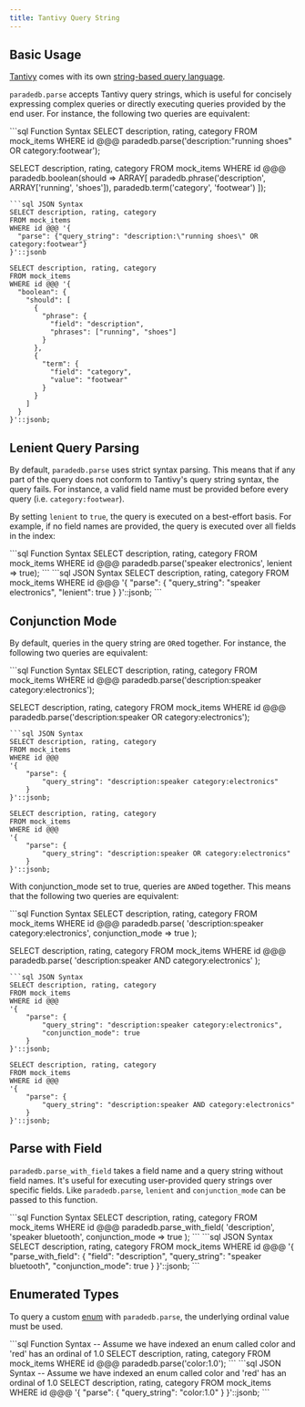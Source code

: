 ```yaml
---
title: Tantivy Query String
---
```


## Basic Usage

[Tantivy](/documentation/concepts/tantivy) comes with its own [string-based query language](https://docs.rs/tantivy/latest/tantivy/query/struct.QueryParser.html).

`paradedb.parse` accepts Tantivy query strings, which is useful for concisely expressing complex queries or directly executing queries provided
by the end user. For instance, the following two queries are equivalent:

<CodeGroup>
```sql Function Syntax
SELECT description, rating, category
FROM mock_items
WHERE id @@@ paradedb.parse('description:"running shoes" OR category:footwear');

SELECT description, rating, category
FROM mock_items
WHERE id @@@ paradedb.boolean(should => ARRAY[
paradedb.phrase('description', ARRAY['running', 'shoes']),
paradedb.term('category', 'footwear')
]);

````
```sql JSON Syntax
SELECT description, rating, category
FROM mock_items
WHERE id @@@ '{
  "parse": {"query_string": "description:\"running shoes\" OR category:footwear"}
}'::jsonb

SELECT description, rating, category
FROM mock_items
WHERE id @@@ '{
  "boolean": {
    "should": [
      {
        "phrase": {
          "field": "description",
          "phrases": ["running", "shoes"]
        }
      },
      {
        "term": {
          "field": "category",
          "value": "footwear"
        }
      }
    ]
  }
}'::jsonb;
````

</CodeGroup>

<div className="mt-8" />

## Lenient Query Parsing

By default, `paradedb.parse` uses strict syntax parsing. This means that if any part of the query does not conform to Tantivy's query string syntax, the query fails.
For instance, a valid field name must be provided before every query (i.e. `category:footwear`).

By setting `lenient` to `true`, the query is executed on a best-effort basis. For example, if no field names are provided, the query is executed over all fields in the index:

<CodeGroup>
```sql Function Syntax
SELECT description, rating, category
FROM mock_items
WHERE id @@@ paradedb.parse('speaker electronics', lenient => true);
```
```sql JSON Syntax
SELECT description, rating, category
FROM mock_items
WHERE id @@@
'{
    "parse": {
        "query_string": "speaker electronics",
        "lenient": true
    }
}'::jsonb;
```
</CodeGroup>

## Conjunction Mode

By default, queries in the query string are `OR`ed together. For instance, the following two queries are equivalent:

<CodeGroup>
```sql Function Syntax
SELECT description, rating, category
FROM mock_items
WHERE id @@@ paradedb.parse('description:speaker category:electronics');

SELECT description, rating, category
FROM mock_items
WHERE id @@@ paradedb.parse('description:speaker OR category:electronics');

````
```sql JSON Syntax
SELECT description, rating, category
FROM mock_items
WHERE id @@@
'{
    "parse": {
        "query_string": "description:speaker category:electronics"
    }
}'::jsonb;

SELECT description, rating, category
FROM mock_items
WHERE id @@@
'{
    "parse": {
        "query_string": "description:speaker OR category:electronics"
    }
}'::jsonb;
````

</CodeGroup>

With conjunction_mode set to true, queries are `AND`ed together. This means that the following two queries are equivalent:

<CodeGroup>
```sql Function Syntax
SELECT description, rating, category
FROM mock_items
WHERE id @@@ paradedb.parse(
  'description:speaker category:electronics',
  conjunction_mode => true
);

SELECT description, rating, category
FROM mock_items
WHERE id @@@ paradedb.parse(
'description:speaker AND category:electronics'
);

````
```sql JSON Syntax
SELECT description, rating, category
FROM mock_items
WHERE id @@@
'{
    "parse": {
        "query_string": "description:speaker category:electronics",
        "conjunction_mode": true
    }
}'::jsonb;

SELECT description, rating, category
FROM mock_items
WHERE id @@@
'{
    "parse": {
        "query_string": "description:speaker AND category:electronics"
    }
}'::jsonb;
````

</CodeGroup>

## Parse with Field

`paradedb.parse_with_field` takes a field name and a query string without field names. It's useful for executing user-provided query
strings over specific fields. Like `paradedb.parse`, `lenient` and `conjunction_mode` can be passed to this function.

<CodeGroup>
```sql Function Syntax
SELECT description, rating, category
FROM mock_items
WHERE id @@@ paradedb.parse_with_field(
  'description',
  'speaker bluetooth',
  conjunction_mode => true
);
```
```sql JSON Syntax
SELECT description, rating, category
FROM mock_items
WHERE id @@@
'{
    "parse_with_field": {
        "field": "description",
        "query_string": "speaker bluetooth",
        "conjunction_mode": true
    }
}'::jsonb;
```
</CodeGroup>

## Enumerated Types

To query a custom [enum](/documentation/indexing/create_index#enumerated-types) with `paradedb.parse`, the
underlying ordinal value must be used.

<CodeGroup>
```sql Function Syntax
-- Assume we have indexed an enum called color and 'red' has an ordinal of 1.0
SELECT description, rating, category
FROM mock_items
WHERE id @@@ paradedb.parse('color:1.0');
```
```sql JSON Syntax
-- Assume we have indexed an enum called color and 'red' has an ordinal of 1.0
SELECT description, rating, category
FROM mock_items
WHERE id @@@
'{
    "parse": {
        "query_string": "color:1.0"
    }
}'::jsonb;
```
</CodeGroup>
